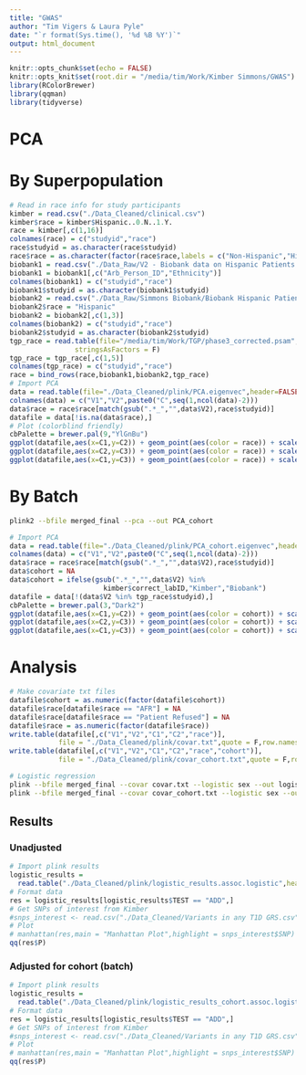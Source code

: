 ```yaml
---
title: "GWAS"
author: "Tim Vigers & Laura Pyle"
date: "`r format(Sys.time(), '%d %B %Y')`"
output: html_document
---
```


```r
knitr::opts_chunk$set(echo = FALSE)
knitr::opts_knit$set(root.dir = "/media/tim/Work/Kimber Simmons/GWAS")
library(RColorBrewer)
library(qqman)
library(tidyverse)
```

# PCA

# By Superpopulation

```r
# Read in race info for study participants
kimber = read.csv("./Data_Cleaned/clinical.csv")
kimber$race = kimber$Hispanic..0.N..1.Y.
race = kimber[,c(1,16)]
colnames(race) = c("studyid","race")
race$studyid = as.character(race$studyid)
race$race = as.character(factor(race$race,labels = c("Non-Hispanic","Hispanic")))
biobank1 = read.csv("./Data_Raw/V2 - Biobank data on Hispanic Patients - Full Genetic Request/Table 1 Patient.csv")
biobank1 = biobank1[,c("Arb_Person_ID","Ethnicity")]
colnames(biobank1) = c("studyid","race")
biobank1$studyid = as.character(biobank1$studyid)
biobank2 = read.csv("./Data_Raw/Simmons Biobank/Biobank Hispanic Patients - Compass Mapping File.csv")
biobank2$race = "Hispanic"
biobank2 = biobank2[,c(1,3)]
colnames(biobank2) = c("studyid","race")
biobank2$studyid = as.character(biobank2$studyid)
tgp_race = read.table(file="/media/tim/Work/TGP/phase3_corrected.psam",
                stringsAsFactors = F)
tgp_race = tgp_race[,c(1,5)]
colnames(tgp_race) = c("studyid","race")
race = bind_rows(race,biobank1,biobank2,tgp_race)
# Import PCA
data = read.table(file="./Data_Cleaned/plink/PCA.eigenvec",header=FALSE)
colnames(data) = c("V1","V2",paste0("C",seq(1,ncol(data)-2)))
data$race = race$race[match(gsub(".*_","",data$V2),race$studyid)]
datafile = data[!is.na(data$race),]
# Plot (colorblind friendly)
cbPalette = brewer.pal(9,"YlGnBu")
ggplot(datafile,aes(x=C1,y=C2)) + geom_point(aes(color = race)) + scale_color_manual(values=cbPalette) + theme_bw()
ggplot(datafile,aes(x=C2,y=C3)) + geom_point(aes(color = race)) + scale_color_manual(values=cbPalette) + theme_bw()
ggplot(datafile,aes(x=C1,y=C3)) + geom_point(aes(color = race)) + scale_color_manual(values=cbPalette) + theme_bw()
```

# By Batch

```bash
plink2 --bfile merged_final --pca --out PCA_cohort
```

```r
# Import PCA
data = read.table(file="./Data_Cleaned/plink/PCA_cohort.eigenvec",header=FALSE)
colnames(data) = c("V1","V2",paste0("C",seq(1,ncol(data)-2)))
data$race = race$race[match(gsub(".*_","",data$V2),race$studyid)]
data$cohort = NA
data$cohort = ifelse(gsub(".*_","",data$V2) %in% 
                       kimber$correct_labID,"Kimber","Biobank")
datafile = data[!(data$V2 %in% tgp_race$studyid),]
cbPalette = brewer.pal(3,"Dark2")
ggplot(datafile,aes(x=C1,y=C2)) + geom_point(aes(color = cohort)) + scale_color_manual(values=cbPalette) + theme_bw()
ggplot(datafile,aes(x=C2,y=C3)) + geom_point(aes(color = cohort)) + scale_color_manual(values=cbPalette) + theme_bw()
ggplot(datafile,aes(x=C1,y=C3)) + geom_point(aes(color = cohort)) + scale_color_manual(values=cbPalette) + theme_bw()
```

# Analysis

```r
# Make covariate txt files
datafile$cohort = as.numeric(factor(datafile$cohort))
datafile$race[datafile$race == "AFR"] = NA
datafile$race[datafile$race == "Patient Refused"] = NA
datafile$race = as.numeric(factor(datafile$race))
write.table(datafile[,c("V1","V2","C1","C2","race")],
            file = "./Data_Cleaned/plink/covar.txt",quote = F,row.names = F)
write.table(datafile[,c("V1","V2","C1","C2","race","cohort")],
            file = "./Data_Cleaned/plink/covar_cohort.txt",quote = F,row.names = F)
```

```bash
# Logistic regression
plink --bfile merged_final --covar covar.txt --logistic sex --out logistic_results
plink --bfile merged_final --covar covar_cohort.txt --logistic sex --out logistic_results_cohort
```

## Results

### Unadjusted

```r
# Import plink results
logistic_results =
  read.table("./Data_Cleaned/plink/logistic_results.assoc.logistic",header = T)
# Format data
res = logistic_results[logistic_results$TEST == "ADD",]
# Get SNPs of interest from Kimber
#snps_interest <- read.csv("./Data_Cleaned/Variants in any T1D GRS.csv")
# Plot
# manhattan(res,main = "Manhattan Plot",highlight = snps_interest$SNP)
qq(res$P)
```

### Adjusted for cohort (batch)

```r
# Import plink results
logistic_results = 
  read.table("./Data_Cleaned/plink/logistic_results_cohort.assoc.logistic",header = T)
# Format data
res = logistic_results[logistic_results$TEST == "ADD",]
# Get SNPs of interest from Kimber
#snps_interest <- read.csv("./Data_Cleaned/Variants in any T1D GRS.csv")
# Plot
# manhattan(res,main = "Manhattan Plot",highlight = snps_interest$SNP)
qq(res$P)
```
